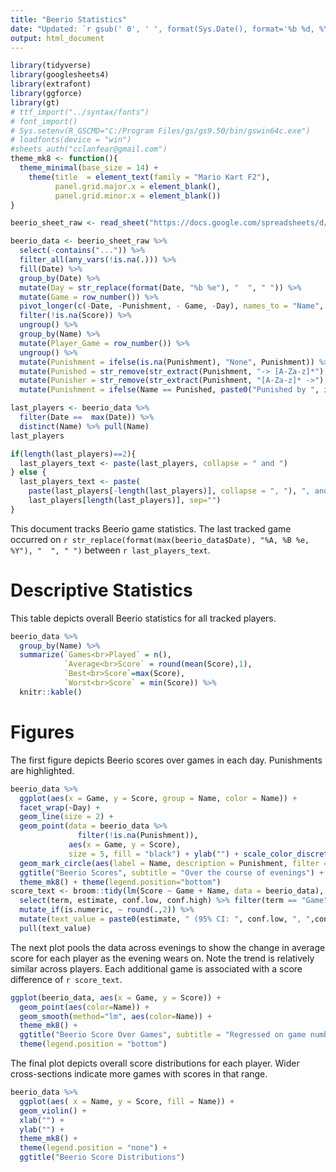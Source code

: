 ```yaml
---
title: "Beerio Statistics"
date: "Updated: `r gsub(' 0', ' ', format(Sys.Date(), format='%b %d, %Y'))`"
output: html_document
---
```


```r
library(tidyverse)
library(googlesheets4)
library(extrafont)
library(ggforce)
library(gt)
# ttf_import("../syntax/fonts")
# font_import()
# Sys.setenv(R_GSCMD="C:/Program Files/gs/gs9.50/bin/gswin64c.exe")
# loadfonts(device = "win")
#sheets_auth("cclanfear@gmail.com")
theme_mk8 <- function(){
  theme_minimal(base_size = 14) + 
    theme(title  = element_text(family = "Mario Kart F2"), 
          panel.grid.major.x = element_blank(), 
          panel.grid.minor.x = element_blank())
}
```


```r
beerio_sheet_raw <- read_sheet("https://docs.google.com/spreadsheets/d/1V-7lY3NVqVGGEWL-jwwmjYcpLT8mJMN1MI11y-C3Bl0/", sheet = "Data")

beerio_data <- beerio_sheet_raw %>%
  select(-contains("...")) %>%
  filter_all(any_vars(!is.na(.))) %>%
  fill(Date) %>%
  group_by(Date) %>%
  mutate(Day = str_replace(format(Date, "%b %e"), "  ", " ")) %>%
  mutate(Game = row_number()) %>%
  pivot_longer(c(-Date, -Punishment, - Game, -Day), names_to = "Name", values_to = "Score") %>%
  filter(!is.na(Score)) %>%
  ungroup() %>%
  group_by(Name) %>%
  mutate(Player_Game = row_number()) %>%
  ungroup() %>%
  mutate(Punishment = ifelse(is.na(Punishment), "None", Punishment)) %>%
  mutate(Punished = str_remove(str_extract(Punishment, "-> [A-Za-z]*"), "-> ")) %>% 
  mutate(Punisher = str_remove(str_extract(Punishment, "[A-Za-z]* ->"), " ->")) %>%
  mutate(Punishment = ifelse(Name == Punished, paste0("Punished by ", ifelse(Punisher==Punished, "himself", Punisher)), NA) )

last_players <- beerio_data %>%
  filter(Date ==  max(Date)) %>%
  distinct(Name) %>% pull(Name)
last_players

if(length(last_players)==2){
  last_players_text <- paste(last_players, collapse = " and ")
} else {
  last_players_text <- paste(
    paste(last_players[-length(last_players)], collapse = ", "), ", and ",
    last_players[length(last_players)], sep="")
}

```

This document tracks Beerio game statistics. The last tracked game occurred on `r str_replace(format(max(beerio_data$Date), "%A, %B %e, %Y"), "  ", " ")` between `r last_players_text`.

# Descriptive Statistics

This table depicts overall Beerio statistics for all tracked players.

```r
beerio_data %>% 
  group_by(Name) %>% 
  summarize(`Games<br>Played` = n(), 
            `Average<br>Score` = round(mean(Score),1), 
            `Best<br>Score`=max(Score), 
            `Worst<br>Score` = min(Score)) %>% 
  knitr::kable()
```

# Figures

The first figure depicts Beerio scores over games in each day. Punishments are highlighted.

```r
beerio_data %>%
  ggplot(aes(x = Game, y = Score, group = Name, color = Name)) + 
  facet_wrap(~Day) + 
  geom_line(size = 2) + 
  geom_point(data = beerio_data %>% 
               filter(!is.na(Punishment)), 
             aes(x = Game, y = Score), 
             size = 5, fill = "black") + ylab("") + scale_color_discrete("") +
  geom_mark_circle(aes(label = Name, description = Punishment, filter = !is.na(Punishment))) +
  ggtitle("Beerio Scores", subtitle = "Over the course of evenings") +
  theme_mk8() + theme(legend.position="bottom")
score_text <- broom::tidy(lm(Score ~ Game + Name, data = beerio_data), conf.int=TRUE) %>% 
  select(term, estimate, conf.low, conf.high) %>% filter(term == "Game") %>%
  mutate_if(is.numeric, ~ round(.,2)) %>%
  mutate(text_value = paste0(estimate, " (95% CI: ", conf.low, ", ",conf.high, ")")) %>% 
  pull(text_value)

```

The next plot pools the data across evenings to show the change in average score for each player as the evening wears on. Note the trend is relatively similar across players. Each additional game is associated with a score difference of `r score_text`.

```r
ggplot(beerio_data, aes(x = Game, y = Score)) + 
  geom_point(aes(color=Name)) + 
  geom_smooth(method="lm", aes(color=Name)) + 
  theme_mk8() + 
  ggtitle("Beerio Score Over Games", subtitle = "Regressed on game number") + 
  theme(legend.position = "bottom")
```

The final plot depicts overall score distributions for each player. Wider cross-sections indicate more games with scores in that range.

```r
beerio_data %>%
  ggplot(aes( x = Name, y = Score, fill = Name)) + 
  geom_violin() + 
  xlab("") + 
  ylab("") + 
  theme_mk8() + 
  theme(legend.position = "none") + 
  ggtitle("Beerio Score Distributions")
```

